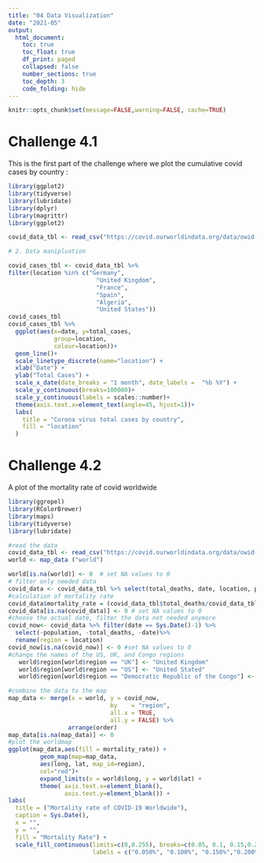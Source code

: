 ```yaml
---
title: "04 Data Visualization"
date: "2021-05"
output:
  html_document:
    toc: true
    toc_float: true
    df_print: paged
    collapsed: false
    number_sections: true
    toc_depth: 3
    code_folding: hide
---
```


```r
knitr::opts_chunk$set(message=FALSE,warning=FALSE, cache=TRUE)
```
# Challenge 4.1
This is the first part of the challenge where we plot the cumulative covid cases by country :  

```r
library(ggplot2)
library(tidyverse)
library(lubridate)
library(dplyr)
library(magrittr)
library(ggplot2)

covid_data_tbl <- read_csv("https://covid.ourworldindata.org/data/owid-covid-data.csv")

# 2. Data manipluation

covid_cases_tbl <- covid_data_tbl %>%
filter(location %in% c("Germany",
                         "United Kingdom",
                         "France",
                         "Spain",
                         "Algeria",
                         "United States"))
covid_cases_tbl
covid_cases_tbl %>%
  ggplot(aes(x=date, y=total_cases,
             group=location,
             colour=location))+
  geom_line()+
  scale_linetype_discrete(name="location") +
  xlab("Date") + 
  ylab("Total Cases") +
  scale_x_date(date_breaks = "1 month", date_labels =  "%b %Y") +
  scale_y_continuous(breaks=100000)+
  scale_y_continuous(labels = scales::number)+
  theme(axis.text.x=element_text(angle=45, hjust=1))+
  labs(
    title = "Corona virus total cases by country",
    fill = "location"
  )
```

# Challenge 4.2
A plot of the mortality rate of covid worldwide
```r
library(ggrepel)
library(RColorBrewer)
library(maps)
library(tidyverse)
library(lubridate)

#read the data
covid_data_tbl <- read_csv("https://covid.ourworldindata.org/data/owid-covid-data.csv")
world <- map_data ("world")

world[is.na(world)] <- 0  # set NA values to 0
# filter only needed data
covid_data <- covid_data_tbl %>% select(total_deaths, date, location, population)
#calculation of mortality rate
covid_data$mortality_rate = (covid_data_tbl$total_deaths/covid_data_tbl$population)*100 
covid_data[is.na(covid_data)] <- 0 # set NA values to 0
#choose the actual date, filter the data not needed anymore
covid_now<- covid_data %>% filter(date == Sys.Date()-1) %>%
  select(-population, -total_deaths, -date)%>% 
  rename(region = location)
covid_now[is.na(covid_now)] <- 0 #set NA values to 0
#change the names of the US, UK, and Congo regions    
   world$region[world$region == "UK"] <- "United Kingdom" 
   world$region[world$region == "US"] <- "United Stated" 
   world$region[world$region == "Democratic Republic of the Congo"] <- "Democratic Republic of Congo" 

#combine the data to the map      
map_data <- merge(x = world, y = covid_now, 
                             by    = "region", 
                             all.x = TRUE, 
                             all.y = FALSE) %>%
                 arrange(order)
map_data[is.na(map_data)] <- 0
#plot the worldmap
ggplot(map_data,aes(fill = mortality_rate)) + 
         geom_map(map=map_data, 
         aes(long, lat, map_id=region), 
         col="red")+
         expand_limits(x = world$long, y = world$lat) + 
         theme( axis.text.x=element_blank(),
                axis.text.y=element_blank()) +
labs(
  title = ("Mortality rate of COVID-19 Worldwide"),
  caption = Sys.Date(),
  x = "",
  y = "",
  fill = "Mortality Rate") +
  scale_fill_continuous(limits=c(0,0.255), breaks=c(0.05, 0.1, 0.15,0.2,0.25),
                        labels = c("0.050%", "0.100%", "0.150%","0.200%","0.250%"))
```